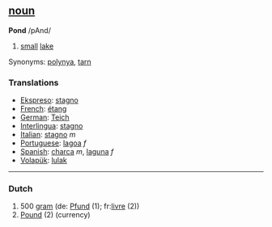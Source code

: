 == [[noun]] == 
'''Pond''' /pAnd/

# [[small]] [[lake]]

Synonyms: [[polynya]], [[tarn]]

=== Translations === 
*[[Ekspreso]]: [[stagno]]
*[[French]]: [[étang]] 
*[[German]]: [[Teich]] 
*[[Interlingua]]: [[stagno]] 
*[[Italian]]: [[stagno]] ''m''
*[[Portuguese]]: [[lagoa]] ''f'' 
*[[Spanish]]: [[charca]] ''m'', [[laguna]] ''f'' 
*[[Volapük]]: [[lulak]]

----

===Dutch===
#500 [[gram]] (de: [[Pfund]] (1); fr:[[livre]] (2))
#[[Pound]] (2) (currency)